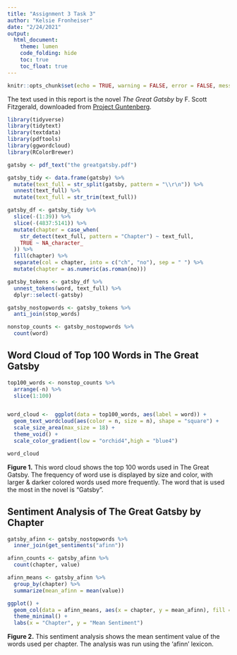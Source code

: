 ```yaml
---
title: "Assignment 3 Task 3"
author: "Kelsie Fronheiser"
date: "2/24/2021"
output: 
  html_document:
    theme: lumen
    code_folding: hide
    toc: true
    toc_float: true
---
```


```r
knitr::opts_chunk$set(echo = TRUE, warning = FALSE, error = FALSE, message = FALSE)
```
The text used in this report is the novel *The Great Gatsby* by F. Scott Fitzgerald, downloaded from [Project Guntenberg](https://www.gutenberg.org/ebooks/64317).
```r
library(tidyverse)
library(tidytext)
library(textdata)
library(pdftools)
library(ggwordcloud)
library(RColorBrewer)

gatsby <- pdf_text("the greatgatsby.pdf")

gatsby_tidy <- data.frame(gatsby) %>% 
  mutate(text_full = str_split(gatsby, pattern = "\\r\n")) %>% 
  unnest(text_full) %>% 
  mutate(text_full = str_trim(text_full))

gatsby_df <- gatsby_tidy %>% 
  slice(-(1:39)) %>% 
  slice(-(4837:5141)) %>% 
  mutate(chapter = case_when(
    str_detect(text_full, pattern = "Chapter") ~ text_full,
    TRUE ~ NA_character_
  )) %>% 
  fill(chapter) %>% 
  separate(col = chapter, into = c("ch", "no"), sep = " ") %>% 
  mutate(chapter = as.numeric(as.roman(no)))

gatsby_tokens <- gatsby_df %>% 
  unnest_tokens(word, text_full) %>% 
  dplyr::select(-gatsby)

gatsby_nostopwords <- gatsby_tokens %>% 
  anti_join(stop_words)

nonstop_counts <- gatsby_nostopwords %>% 
  count(word)

```
## Word Cloud of Top 100 Words in The Great Gatsby
```r
top100_words <- nonstop_counts %>% 
  arrange(-n) %>% 
  slice(1:100)


word_cloud <-  ggplot(data = top100_words, aes(label = word)) +
  geom_text_wordcloud(aes(color = n, size = n), shape = "square") + 
  scale_size_area(max_size = 18) + 
  theme_void() +
  scale_color_gradient(low = "orchid4",high = "blue4")

word_cloud
```

**Figure 1.** This word cloud shows the top 100 words used in The Great Gatsby. The frequency of word use is displayed by size and color, with larger & darker colored words used more frequently. The word that is used the most in the novel is "Gatsby".

## Sentiment Analysis of The Great Gatsby by Chapter
```r
gatsby_afinn <- gatsby_nostopwords %>% 
  inner_join(get_sentiments("afinn"))

afinn_counts <- gatsby_afinn %>% 
  count(chapter, value)

afinn_means <- gatsby_afinn %>% 
  group_by(chapter) %>% 
  summarize(mean_afinn = mean(value))

ggplot() +
  geom_col(data = afinn_means, aes(x = chapter, y = mean_afinn), fill = "dodgerblue4", legend = FALSE) +
  theme_minimal() +
  labs(x = "Chapter", y = "Mean Sentiment")
```

**Figure 2.** This sentiment analysis shows the mean sentiment value of the words used per chapter. The analysis was run using the 'afinn' lexicon.